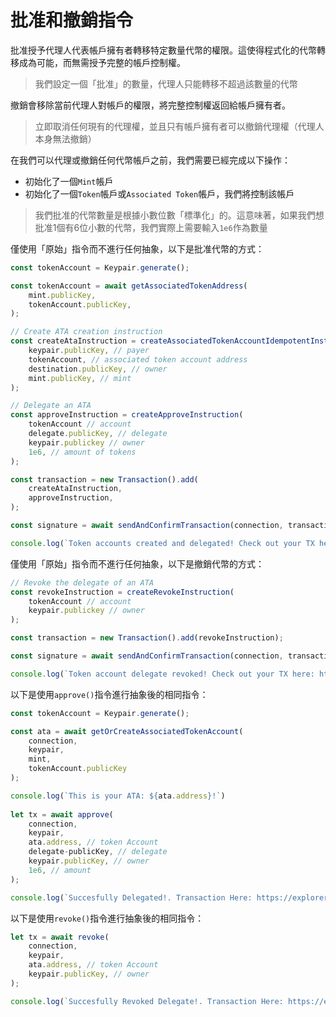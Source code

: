 
# 批准和撤銷指令

批准授予代理人代表帳戶擁有者轉移特定數量代幣的權限。這使得程式化的代幣轉移成為可能，而無需授予完整的帳戶控制權。

> 我們設定一個「批准」的數量，代理人只能轉移不超過該數量的代幣

撤銷會移除當前代理人對帳戶的權限，將完整控制權返回給帳戶擁有者。

> 立即取消任何現有的代理權，並且只有帳戶擁有者可以撤銷代理權（代理人本身無法撤銷）

在我們可以代理或撤銷任何代幣帳戶之前，我們需要已經完成以下操作：
- 初始化了一個`Mint`帳戶
- 初始化了一個`Token`帳戶或`Associated Token`帳戶，我們將控制該帳戶

> 我們批准的代幣數量是根據小數位數「標準化」的。這意味著，如果我們想批准1個有6位小數的代幣，我們實際上需要輸入`1e6`作為數量

<ArticleSection name="Raw Instruction" id="raw-instruction" level="h2" />

僅使用「原始」指令而不進行任何抽象，以下是批准代幣的方式：

```ts
const tokenAccount = Keypair.generate();

const tokenAccount = await getAssociatedTokenAddress(
    mint.publicKey,
    tokenAccount.publicKey,
);

// Create ATA creation instruction
const createAtaInstruction = createAssociatedTokenAccountIdempotentInstruction(
    keypair.publicKey, // payer
    tokenAccount, // associated token account address
    destination.publicKey, // owner
    mint.publicKey, // mint
);

// Delegate an ATA 
const approveInstruction = createApproveInstruction(
    tokenAccount // account
    delegate.publicKey, // delegate
    keypair.publickey // owner
    1e6, // amount of tokens
);

const transaction = new Transaction().add(
    createAtaInstruction,
    approveInstruction,
);

const signature = await sendAndConfirmTransaction(connection, transaction, [keypair]);

console.log(`Token accounts created and delegated! Check out your TX here: https://explorer.solana.com/tx/${signature}?cluster=devnet`);
```

僅使用「原始」指令而不進行任何抽象，以下是撤銷代幣的方式：

```ts
// Revoke the delegate of an ATA 
const revokeInstruction = createRevokeInstruction(
    tokenAccount // account
    keypair.publickey // owner
);

const transaction = new Transaction().add(revokeInstruction);

const signature = await sendAndConfirmTransaction(connection, transaction, [keypair]);

console.log(`Token account delegate revoked! Check out your TX here: https://explorer.solana.com/tx/${signature}?cluster=devnet`);
```

<ArticleSection name="Abstracted Instruction" id="abstracted-instruction" level="h2" />

以下是使用`approve()`指令進行抽象後的相同指令：

```ts
const tokenAccount = Keypair.generate();

const ata = await getOrCreateAssociatedTokenAccount(
    connection,
    keypair,
    mint,
    tokenAccount.publicKey
);

console.log(`This is your ATA: ${ata.address}!`)
  
let tx = await approve(
    connection,
    keypair,
    ata.address, // token Account
    delegate-publicKey, // delegate
    keypair.publicKey, // owner
    1e6, // amount
);

console.log(`Succesfully Delegated!. Transaction Here: https://explorer.solana.com/tx/${tx}?cluster=devnet`)
```

以下是使用`revoke()`指令進行抽象後的相同指令：

```ts
let tx = await revoke(
    connection,
    keypair,
    ata.address, // token Account
    keypair.publicKey, // owner
);

console.log(`Succesfully Revoked Delegate!. Transaction Here: https://explorer.solana.com/tx/${tx}?cluster=devnet`)
```
